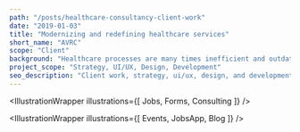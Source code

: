 ```yaml
---
path: "/posts/healthcare-consultancy-client-work"
date: "2019-01-03"
title: "Modernizing and redefining healthcare services"
short_name: "AVRC"
scope: "Client"
background: "Healthcare processes are many times inefficient and outdated. The AV team is there to change that. We partnered to design, develop, & launch a ground-up web experience to set their consulting business apart. The project consisted of curating beautiful and clear landing pages, a content management system, and internal software tools to manage job recruiting and government forms generation."
project_scope: "Strategy, UI/UX, Design, Development"
seo_description: "Client work, strategy, ui/ux, design, and development for AV Resources Corporation."
---
```



<Landing />

<ThreeColumnsDescription 
  pre="01."
  title="Clear Structure & Visual Cues"
  description="Pages are structured with accessibility and usability in mind. Without a illustrator at hand, we decided to create illustrations and animations in place of photos using plain HTML/CSS and a bit of javascript to move things along, just like on this page. This experience is performant, eye-catching, and provides a different experience than what we typically see. Click on each of the search bars above to see the page."
  post=""
/>

<IllustrationWrapper illustrations={[
  Jobs,
  Forms, 
  Consulting
]} />

<ThreeColumnsDescription 
  pre="02."
  title="Control & Customization"
  description="We built an in-house, custom dashboard & CMS to pair with the site. Administrators have full control on creating and managing job listings, blog posts, events, and users. Dynamic content created each have their own social sharing cards and search engine optimization (SEO)."
  post=""
/>

<Dashboard />

<ThreeColumnsDescription 
  pre="03."
  title="CREATING A HEALTHCARE HOME BASE"
  description="With dozens of remote consultants and at a rapidly growing rate, AV needed a home base to to easily communicate new job opportunities, upcoming events, and to keep their community up to date. Along with their social channels, they wanted a single entry point to everything regarding the company. Visitors can view and apply for various openings, sign up for upcoming events and meetups, and read about the latest in running an independent healthcare business."
  post=""
/>

<IllustrationWrapper illustrations={[
  Events, 
  JobsApp,
  Blog
]} />

<ThreeColumnsDescription 
  pre="04."
  title="DIGITAL TOOLS"
  description="We opted to create a tool that auto generated POC and QAPI forms through a step-by-step module experience. With hundreds of pre-filled form data provided by AV, users can simply select the scenarios that match their facility, customize results, and let the system format and generate their form."
  post=""
/>

<FormsApp/>
